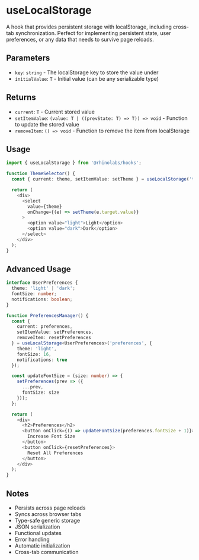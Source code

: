 # useLocalStorage

A hook that provides persistent storage with localStorage, including cross-tab synchronization. Perfect for implementing persistent state, user preferences, or any data that needs to survive page reloads.

## Parameters

- `key`: `string` - The localStorage key to store the value under
- `initialValue`: `T` - Initial value (can be any serializable type)

## Returns

- `current`: `T` - Current stored value
- `setItemValue`: `(value: T | ((prevState: T) => T)) => void` - Function to update the stored value
- `removeItem`: `() => void` - Function to remove the item from localStorage

## Usage

```typescript
import { useLocalStorage } from '@rhinolabs/hooks';

function ThemeSelector() {
  const { current: theme, setItemValue: setTheme } = useLocalStorage('theme', 'light');

  return (
    <div>
      <select
        value={theme}
        onChange={(e) => setTheme(e.target.value)}
      >
        <option value="light">Light</option>
        <option value="dark">Dark</option>
      </select>
    </div>
  );
}
```

## Advanced Usage

```typescript
interface UserPreferences {
  theme: 'light' | 'dark';
  fontSize: number;
  notifications: boolean;
}

function PreferencesManager() {
  const { 
    current: preferences, 
    setItemValue: setPreferences,
    removeItem: resetPreferences 
  } = useLocalStorage<UserPreferences>('preferences', {
    theme: 'light',
    fontSize: 16,
    notifications: true
  });

  const updateFontSize = (size: number) => {
    setPreferences(prev => ({
      ...prev,
      fontSize: size
    }));
  };

  return (
    <div>
      <h2>Preferences</h2>
      <button onClick={() => updateFontSize(preferences.fontSize + 1)}>
        Increase Font Size
      </button>
      <button onClick={resetPreferences}>
        Reset All Preferences
      </button>
    </div>
  );
}
```

## Notes

- Persists across page reloads
- Syncs across browser tabs
- Type-safe generic storage
- JSON serialization
- Functional updates
- Error handling
- Automatic initialization
- Cross-tab communication
